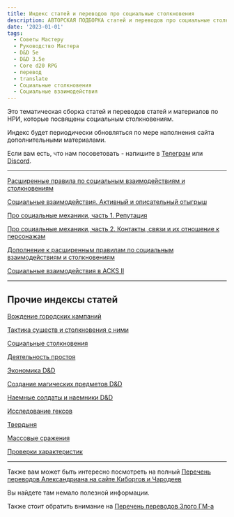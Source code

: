 ```yaml
---
title: Индекс статей и переводов про социальные столкновения
description: АВТОРСКАЯ ПОДБОРКА статей и переводов про социальные столкновения
date: '2023-01-01'
tags:
  - Советы Мастеру
  - Руководство Мастера
  - D&D 5e
  - D&D 3.5e
  - Core d20 RPG
  - перевод
  - translate
  - Социальные столкновения
  - Социальные взаимодействия
---
```


Это тематическая сборка статей и переводов статей и материалов по НРИ, которые посвящены социальным столкновениям.

Индекс будет периодически обновляться по мере наполнения сайта дополнительными материалами.

Если вам есть, что нам посоветовать - напишите в [Телеграм](https://t.me/cyborgs_and_mages) или [Discord](https://discord.gg/yrJqvCqU3w).

---

[Расширенные правила по социальным взаимодействиям и столкновениям](/posts/articles/social-encounters)

[Социальные взаимодействия. Активный и описательный отыгрыш](/posts/articles/descriptive-and-acrive-roleplaying)

[Про социальные механики, часть 1. Репутация](/posts/articles/about-social-mechanics)

[Про социальные механики, часть 2. Контакты, связи и их отношение к персонажам](/posts/articles/about-social-mechanics-2)

[Дополнение к расширенным правилам по социальным взаимодействиям и столкновениям](/posts/articles/social-encounters-2)

[Социальные взаимодействия в ACKS II](/posts/articles/social-interactions-acks-ii)

---

## Прочие индексы статей

[Вождение городских кампаний](/posts/articles/index-сity-campaigns)

[Тактика существ и столкновения с ними](/posts/articles/bestiary-tactics-index)

[Социальные столкновения](/posts/articles/index-social-encounters)

[Деятельность простоя](/posts/articles/index-downtime)

[Экономика D&D](/posts/articles/index-economy)

[Создание магических предметов D&D](/posts/articles/index-creating-magic-items)

[Наемные солдаты и наемники D&D](/posts/articles/index-hirelings)

[Исследование гексов](/posts/articles/index-hexcrawl)

[Твердыня](/posts/articles/index-stronghold)

[Массовые сражения](/posts/articles/index-mass-combat)

[Проверки характеристик](/posts/articles/index-skill-checks)

---

Также вам может быть интересно посмотреть на полный [Перечень переводов Александриана на сайте Киборгов и Чародеев](/posts/translations/alexandrian-index)

Вы найдете там немало полезной информации.

Также стоит обратить внимание на [Перечень переводов Злого ГМ-а](/posts/translations/angrygm-index)
